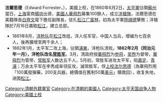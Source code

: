 '''法爾思德'''（Edward Forrester，{{bd|？||？}}），美國上校，在1860年6月2日，[[太平軍|太平軍]]佔領[[蘇州|蘇州]]當日，[[上海|上海]]富商[[楊坊|楊坊]]出資，[[美國人|美國人]][[華飛烈|華飛烈]]募集100餘人，成立[[洋槍隊|洋槍隊]]，法爾思德在美籍隊長[[白齊文|白齊文]]麾下擔任副隊長，驻扎[[松江|松江]][[广富林|广富林]]，初為太平軍[[陸順德|陸順德]]擊敗；洋槍隊於7月16日袭取[[松江|松江]]，建立总部。

*1861年8月，[[洋枪队|洋枪队]]在[[松江|松江]]改组，洋人任军官，中国人当兵，增编为七百余人，後再擴增至两千余人；
*1862年1月，太平军二攻上海，佔領[[浦東|浦東]]，洋枪队溃败。'''1862年2月（同治元年一月），洋枪队改名[[常胜军|常胜军]]'''。3月，清政府授[[華飛烈|華飛烈]]为[[参将|参将]]，[[吴煦|吴煦]]为督带，[[華飛烈|華飛烈]]为管带，[[常胜军|常胜军]]人数达五千人，5月初，常胜军进攻太平军，陷[[嘉定区|嘉定]]、[[青浦|青浦]]；万余太平军在李秀成率领反攻，滅常胜军，俘[[上校|上校]][[法尔思德|法尔思德]]（為華飛烈用「100萬發彈藥，200支兵器，總價值在舊制50萬[[美元|美元]]」贖救回），收复失地，进围[[松江|松江]]。

{{DEFAULTSORT:Forrester, Edward}}
[[Category:清朝外籍軍官|Category:清朝外籍軍官]]
[[Category:在清朝的美國人|Category:在清朝的美國人]]
[[Category:太平天国战争人物|Category:太平天国战争人物]]
[[Category:美國上校|Category:美國上校]]